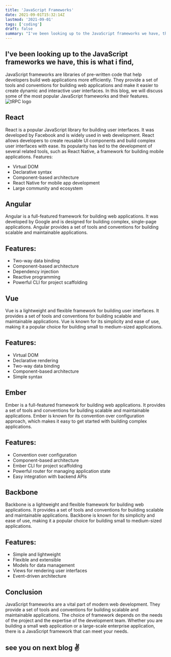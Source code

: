 ```yaml
---
title: 'JavaScript Frameworks'
date: 2021-09-01T15:32:14Z
lastmod: '2021-09-01'
tags: ['coding']
draft: false
summary: "I've been looking up to the JavaScript frameworks we have, this is what i find"
---
```


## I've been looking up to the JavaScript frameworks we have, this is what i find,

JavaScript frameworks are libraries of pre-written code that help developers build web applications more efficiently. They provide a set of tools and conventions for building web applications and make it easier to create dynamic and interactive user interfaces. In this blog, we will discuss some of the most popular JavaScript frameworks and their features.
![tRPC logo](https://rubygarage.s3.amazonaws.com/uploads/article_image/file/812/js-frameworks.jpg)

## React

React is a popular JavaScript library for building user interfaces. It was developed by Facebook and is widely used in web development. React allows developers to create reusable UI components and build complex user interfaces with ease. Its popularity has led to the development of several related tools, such as React Native, a framework for building mobile applications.
Features:

- Virtual DOM
- Declarative syntax
- Component-based architecture
- React Native for mobile app development
- Large community and ecosystem

## Angular

Angular is a full-featured framework for building web applications. It was developed by Google and is designed for building complex, single-page applications. Angular provides a set of tools and conventions for building scalable and maintainable applications.

## Features:

- Two-way data binding
- Component-based architecture
- Dependency injection
- Reactive programming
- Powerful CLI for project scaffolding

## Vue

Vue is a lightweight and flexible framework for building user interfaces. It provides a set of tools and conventions for building scalable and maintainable applications. Vue is known for its simplicity and ease of use, making it a popular choice for building small to medium-sized applications.

## Features:

- Virtual DOM
- Declarative rendering
- Two-way data binding
- Component-based architecture
- Simple syntax

## Ember

Ember is a full-featured framework for building web applications. It provides a set of tools and conventions for building scalable and maintainable applications. Ember is known for its convention over configuration approach, which makes it easy to get started with building complex applications.

## Features:

- Convention over configuration
- Component-based architecture
- Ember CLI for project scaffolding
- Powerful router for managing application state
- Easy integration with backend APIs

## Backbone

Backbone is a lightweight and flexible framework for building web applications. It provides a set of tools and conventions for building scalable and maintainable applications. Backbone is known for its simplicity and ease of use, making it a popular choice for building small to medium-sized applications.

## Features:

- Simple and lightweight
- Flexible and extensible
- Models for data management
- Views for rendering user interfaces
- Event-driven architecture

## Conclusion

JavaScript frameworks are a vital part of modern web development. They provide a set of tools and conventions for building scalable and maintainable applications. The choice of framework depends on the needs of the project and the expertise of the development team. Whether you are building a small web application or a large-scale enterprise application, there is a JavaScript framework that can meet your needs.

## see you on next blog ✌️
